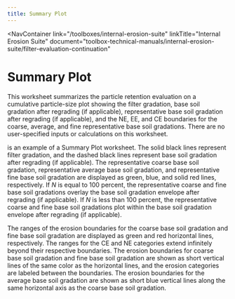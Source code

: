 ```yaml
---
title: Summary Plot
---
```



<NavContainer 
  link="/toolboxes/internal-erosion-suite"
  linkTitle="Internal Erosion Suite" 
  document="toolbox-technical-manuals/internal-erosion-suite/filter-evaluation-continuation"
></NavContainer>

# Summary Plot

This worksheet summarizes the particle retention evaluation on a cumulative particle-size plot showing the filter gradation, base soil gradation after regrading (if applicable),
representative base soil gradation after regrading (if applicable), and the NE, EE, and CE boundaries for the coarse, average, and fine representative base soil gradations.
There are no user-specified inputs or calculations on this worksheet.

<FigReference parentDocId="107_1_0" figKey="summary-plot" /> is an example of a Summary Plot worksheet. The solid black lines represent filter gradation, and the dashed black lines 
represent base soil gradation after regrading (if applicable). The representative coarse base soil gradation, representative average base soil gradation, and representative fine 
base soil gradation are displayed as green, blue, and solid red lines, respectively. If *N* is equal to 100 percent, the representative coarse and fine base soil gradations 
overlay the base soil gradation envelope after regrading (if applicable). If *N* is less than 100 percent, the representative coarse and fine base soil gradations plot within 
the base soil gradation envelope after regrading (if applicable).

The ranges of the erosion boundaries for the coarse base soil gradation and fine base soil gradation are displayed as green and red horizontal lines, respectively. The ranges
for the CE and NE categories extend infinitely beyond their respective boundaries. The erosion boundaries for coarse base soil gradation and fine base soil gradation are shown
as short vertical lines of the same color as the horizontal lines, and the erosion categories are labeled between the boundaries. The erosion boundaries for the average base
soil gradation are shown as short blue vertical lines along the same horizontal axis as the coarse base soil gradation.

<Figure
  parentDocId="107_1_0"
  docId="09-summary-plot.mdx"
  figKey="summary-plot"
  src="figures/toolbox-technical-manuals/filter-evaluation-continuation/figure33.png"
  alt="Summary Plot worksheet."
  caption="Summary Plot worksheet."
/>

<CitationFootnote />

